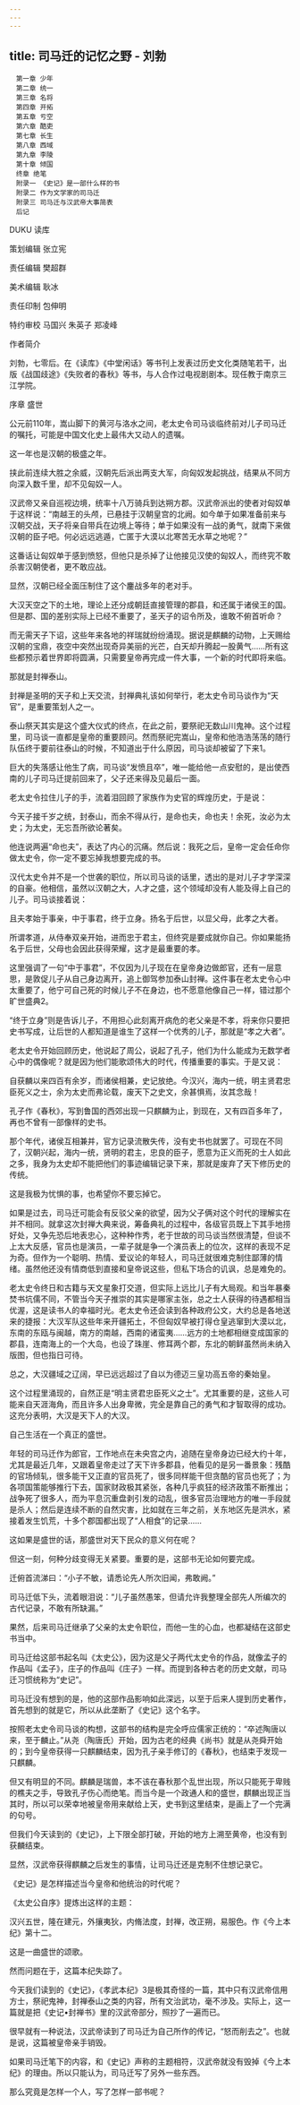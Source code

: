 ```yaml
---
---
---
```

title: 司马迁的记忆之野 - 刘勃
---


```
　第一章 少年
　第二章 统一
　第三章 名将
　第四章 开拓
　第五章 亏空
　第六章 酷吏
　第七章 长生
　第八章 西域
　第九章 李陵
　第十章 倾国
　终章 绝笔
　附录一 《史记》是一部什么样的书
　附录二 作为文学家的司马迁
　附录三 司马迁与汉武帝大事简表
　后记
```





DUKU 读库

策划编辑 张立宪

责任编辑 樊超群

美术编辑 耿冰

责任印制 包伸明

特约审校 马国兴 朱英子 郑凌峰



作者简介

刘勃，七零后。在《读库》《中堂闲话》等书刊上发表过历史文化类随笔若干，出版《战国歧途》《失败者的春秋》等书，与人合作过电视剧剧本。现任教于南京三江学院。





序章 盛世


公元前110年，嵩山脚下的黄河与洛水之间，老太史令司马谈临终前对儿子司马迁的嘱托，可能是中国文化史上最伟大又动人的遗嘱。

这一年也是汉朝的极盛之年。

挟此前连续大胜之余威，汉朝先后派出两支大军，向匈奴发起挑战，结果从不同方向深入数千里，却不见匈奴一人。

汉武帝又亲自巡视边境，统率十八万骑兵到达朔方郡。汉武帝派出的使者对匈奴单于这样说：“南越王的头颅，已悬挂于汉朝皇宫的北阙。如今单于如果准备前来与汉朝交战，天子将亲自带兵在边境上等待；单于如果没有一战的勇气，就南下来做汉朝的臣子吧。何必远远逃遁，亡匿于大漠以北寒苦无水草之地呢？”

这番话让匈奴单于感到愤怒，但他只是杀掉了让他接见汉使的匈奴人，而终究不敢杀害汉朝使者，更不敢应战。

显然，汉朝已经全面压制住了这个鏖战多年的老对手。

大汉天空之下的土地，理论上还分成朝廷直接管理的郡县，和还属于诸侯王的国。但是郡、国的差别实际上已经不重要了，圣天子的诏令所及，谁敢不俯首听命？

而无需天子下诏，这些年来各地的祥瑞就纷纷涌现。据说是麒麟的动物，上天赐给汉朝的宝鼎，夜空中突然出现奇异美丽的光芒，白天却升腾起一股黄气……所有这些都预示着世界即将圆满，只需要皇帝再完成一件大事，一个新的时代即将来临。

那就是封禅泰山。

封禅是圣明的天子和上天交流，封禅典礼该如何举行，老太史令司马谈作为“天官”，是重要策划人之一。

泰山祭天其实是这个盛大仪式的终点，在此之前，要祭祀无数山川鬼神。这个过程里，司马谈一直都是皇帝的重要顾问。然而祭祀完嵩山，皇帝和他浩浩荡荡的随行队伍终于要前往泰山的时候，不知道出于什么原因，司马谈却被留了下来1。

巨大的失落感让他生了病，司马谈“发愤且卒”，唯一能给他一点安慰的，是出使西南的儿子司马迁提前回来了，父子还来得及见最后一面。

老太史令拉住儿子的手，流着泪回顾了家族作为史官的辉煌历史，于是说：

今天子接千岁之统，封泰山，而余不得从行，是命也夫，命也夫！余死，汝必为太史；为太史，无忘吾所欲论著矣。

他连说两遍“命也夫”，表达了内心的沉痛。然后说：我死之后，皇帝一定会任命你做太史令，你一定不要忘掉我想要完成的书。

汉代太史令并不是一个世袭的职位，所以司马谈的话里，透出的是对儿子才学深深的自豪。他相信，虽然以汉朝之大，人才之盛，这个领域却没有人能及得上自己的儿子。司马谈接着说：

且夫孝始于事亲，中于事君，终于立身。扬名于后世，以显父母，此孝之大者。

所谓孝道，从侍奉双亲开始，进而忠于君主，但终究是要成就你自己。你如果能扬名于后世，父母也会因此获得荣耀，这才是最重要的孝。

这里强调了一句“中于事君”，不仅因为儿子现在在皇帝身边做郎官，还有一层意思，是敦促儿子从自己身边离开，追上御驾参加泰山封禅。这件事在老太史令心中太重要了，他宁可自己死的时候儿子不在身边，也不愿意他像自己一样，错过那个旷世盛典2。

“终于立身”则是告诉儿子，不用担心此刻离开病危的老父亲是不孝，将来你只要把史书写成，让后世的人都知道是谁生了这样一个优秀的儿子，那就是“孝之大者”。

老太史令开始回顾历史，他说起了周公，说起了孔子，他们为什么能成为无数学者心中的偶像呢？就是因为他们能歌颂伟大的时代，传播重要的事实。于是又说：

自获麟以来四百有余岁，而诸侯相兼，史记放绝。今汉兴，海内一统，明主贤君忠臣死义之士，余为太史而弗论载，废天下之史文，余甚惧焉，汝其念哉！

孔子作《春秋》，写到鲁国的西郊出现一只麒麟为止，到现在，又有四百多年了，再也不曾有一部像样的史书。

那个年代，诸侯互相兼并，官方记录流散失传，没有史书也就罢了。可现在不同了，汉朝兴起，海内一统，贤明的君主，忠良的臣子，愿意为正义而死的士人如此之多，我身为太史却不能把他们的事迹编辑记录下来，那就是废弃了天下修历史的传统。

这是我极为忧惧的事，也希望你不要忘掉它。

如果是过去，司马迁可能会有反驳父亲的欲望，因为父子俩对这个时代的理解实在并不相同。就拿这次封禅大典来说，筹备典礼的过程中，各级官员既上下其手地捞好处，又争先恐后地表忠心，这种种作秀，老于世故的司马谈当然很清楚，但谈不上太大反感，官员也是演员，一辈子就是争一个演员表上的位次，这样的表现不足为奇。但作为一个聪明、热情、爱议论的年轻人，司马迁就很难克制住鄙薄的情绪。虽然他还没有情商低到直接和皇帝说这些，但私下场合的讥讽，总是难免的。

老太史令终日和古籍与天文星象打交道，但实际上远比儿子有大局观。和当年暴秦焚书坑儒不同，不管当今天子推崇的其实是哪家主张，总之士人获得的待遇都相当优渥，这是读书人的幸福时光。老太史令还会读到各种政府公文，大约总是各地送来的捷报：大汉军队这些年来开疆拓土，不但匈奴早被打得仓皇逃窜到大漠以北，东南的东瓯与闽越，南方的南越，西南的诸蛮夷……远方的土地都相继变成国家的郡县，连南海上的一个大岛，也设了珠崖、修耳两个郡，东北的朝鲜虽然尚未纳入版图，但也指日可待。

总之，大汉疆域之辽阔，早已远远超过了自以为德迈三皇功高五帝的秦始皇。

这个过程里涌现的，自然正是“明主贤君忠臣死义之士”。尤其重要的是，这些人可能来自天涯海角，而且许多人出身卑微，完全是靠自己的勇气和才智取得的成功。这充分表明，大汉是天下人的大汉。

自己生活在一个真正的盛世。

年轻的司马迁作为郎官，工作地点在未央宫之内，追随在皇帝身边已经大约十年，尤其是最近几年，又跟着皇帝走过了天下许多郡县，他看见的是另一番景象：残酷的官场倾轧，很多能干又正直的官员死了，很多同样能干但贪酷的官员也死了；为各项国策能够推行下去，国家财政极其紧张，各种几乎疯狂的经济政策不断推出；战争死了很多人，而为平息沉重盘剥引发的动乱，很多官员治理地方的唯一手段就是杀人；然后是连续不断的自然灾害，比如就在三年之前，关东地区先是洪水，紧接着发生饥荒，十多个郡国都出现了“人相食”的记录……

这如果是盛世的话，那盛世对天下民众的意义何在呢？

但这一刻，何种分歧变得无关紧要。重要的是，这部书无论如何要完成。

迁俯首流涕曰：“小子不敏，请悉论先人所次旧闻，弗敢阙。”

司马迁低下头，流着眼泪说：“儿子虽然愚笨，但请允许我整理全部先人所编次的古代记录，不敢有所缺漏。”

果然，后来司马迁继承了父亲的太史令职位，而他一生的心血，也都凝结在这部史书当中。

司马迁给这部书起名叫《太史公》，因为这是父子两代太史令的作品，就像孟子的作品叫《孟子》，庄子的作品叫《庄子》一样。而提到各种古老的历史文献，司马迁习惯统称为“史记”。

司马迁没有想到的是，他的这部作品影响如此深远，以至于后来人提到历史著作，首先想到的就是它，所以从此垄断了《史记》这个名字。

按照老太史令司马谈的构想，这部书的结构是完全呼应儒家正统的：“卒述陶唐以来，至于麟止。”从尧（陶唐氏）开始，因为古老的经典《尚书》就是从尧舜开始的；到今皇帝获得一只麒麟结束，因为孔子亲手修订的《春秋》，也结束于发现一只麒麟。

但又有明显的不同。麒麟是瑞兽，本不该在春秋那个乱世出现，所以只能死于卑贱的樵夫之手，导致孔子伤心而绝笔。而当今是一个政通人和的盛世，麒麟出现正当其时，所以可以荣幸地被皇帝用来献给上天，史书到这里结束，是画上了一个完满的句号。

但我们今天读到的《史记》，上下限全部打破，开始的地方上溯至黄帝，也没有到获麟结束。

显然，汉武帝获得麒麟之后发生的事情，让司马迁还是克制不住想记录它。

《史记》是怎样描述当今皇帝和他统治的时代呢？

《太史公自序》提炼出这样的主题：

汉兴五世，隆在建元，外攘夷狄，内脩法度，封禅，改正朔，易服色。作《今上本纪》第十二。

这是一曲盛世的颂歌。

然而问题在于，这篇本纪失踪了。

今天我们读到的《史记》，《孝武本纪》3是极其奇怪的一篇，其中只有汉武帝信用方士，祭祀鬼神，封禅泰山之类的内容，所有文治武功，毫不涉及。实际上，这一篇就是把《史记•封禅书》里的汉武帝部分，照抄了一遍而已。

很早就有一种说法，汉武帝读到了司马迁为自己所作的传记，“怒而削去之”。也就是说，这篇被皇帝亲手销毁。

如果司马迁笔下的内容，和《史记》声称的主题相符，汉武帝就没有毁掉《今上本纪》的理由。所以只能认为，司马迁写了另外一些东西。

那么究竟是怎样一个人，写了怎样一部书呢？
